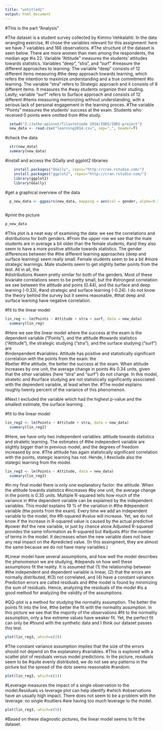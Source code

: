 ---
title: "untitled1"
output: html_document
---

#This is the part "Analysis"
  
  #The dataset is a student survey collected by Kimmo Vehkalahti. In the data wrangling exercise, 
  #I chose the variables relevant for this assignment: here we have 7 variables and 166 observations. 
  #The structure of the dataset is seen below. There are more women than men among the respondents, the median age
  #is 22. Variable "Attitude" measures the students' attitudes towards statistics. Variables "deep", "stra", and 
  "surf"
  #measure the different approaches to learning: The variable "deep" consists of 12 different items measuring 
  #the deep approach towards learning, which refers the intention to maximize understanding and a true commitment 
  #to learning. The variable "stra" refers to Strategic approach and it consists of 8 different items. It measures the 
  #way students organize their studing. Lastly, variable "surf" refers to Surface approach and consists of 12 different   #items measuring memorizing without understanding, with a serious lack of personal engagement in the learning proces.   #The variable "Points" measures the students' success at the exam. Students who received 0 points were omitted from 
  #the study.
  
```{r} 
  setwd("Z:/Jatko-opinnot/Tilastotiede 2016/IODS/IODS-project")
  new_data <- read.csv("learning2014.csv", sep=",", header=T)
```

   #check the data
```{r}
  str(new_data)
  summary(new_data)
```

  #install and access the GGally and ggplot2 libraries
```{r}
    install.packages("GGally", repos="http://cran.rstudio.com/")
    install.packages("ggplot2", repos="http://cran.rstudio.com/")
    library(ggplot2)
    library(GGally)
```

  #get a graphical overview of the data
```{r}  
  p_new_data <- ggpairs(new_data, mapping = aes(col = gender, alpha=0.3), lower = list(combo = wrap("facethist", 
                                                                                                    bins = 20)))
```

  #print the picture
```{r}  
p_new_data
```

  #This plot is a neat way of examining the data: we see the correlations and distributions for both genders.
  #From the upper row we see that the male students are in average a bit older than the female students,
  #and they also seem to have a more positive attitude towards statistics. The gender differences between the
  #the different learning approaches (deep and surface learning) seem really small. Female students seem to be a bit 
  #more strategic learnings. Male students seem to get slightly better points from the test. All in all, the        
  #distributions 
  #seem pretty similar for both of the genders. Most of these bivariate correlations seem to be pretty small, but the 
  #strongest correlation we see between the attitude and poins (0.44), and the surface and deep learning (-0.33), 
  #and strategic and surface learning (-0.24). I do not know the theory behind the survey but it seems reasonable, 
  #that deep and surface learning have negative correlation.
  
  #fit to the linear model
```{r}  
lin_reg <- lm(Points ~ Attitude + stra + surf, data = new_data)
  summary(lin_reg)
```  
  #Here we see the linear model where the success at the exam is the dependent variable ("Points"), and the attitude 
  #towards statistics ("Attitude"), the strategic studying ("stra"), and the surface studying ("surf") are   
  #indenpendent
  #variables. Attitude has positive and statistically significant correlation with the points from the exam: the   
  #better
  #the attitude, the better the success at the exam. When attitude increases by one unit, the average change in points   #is 0.34 units, given that the other variables (here "stra" and "surf") do not change. In this model, stratetic and 
  #surface studying are not statistically significantly  associated with the dependent variable, at least when the. 
  #The model explains roughly twenty percent of the variance of this phenomenon.
  
  #Next I excluded the variable which had the highest p-value and the smallest estimate, the surface learning.
  
  #fit to the linear model
```{r}  
lin_reg2 <- lm(Points ~ Attitude + stra, data = new_data)
  summary(lin_reg2)
```
  
  #Here, we have only two independent variables: attitude towards statistics and stratetic learning. The estimates of 
  #the independent variable are slightly bigger than in previous model, and the degrees of freedom increased by one.
  #The attitude has again statistically significant correlation with the points, stategic learning has not. Hende, I 
  #exclude also the stategic learning from the model.
  
```{r}  
lin_reg3 <- lm(Points ~ Attitude, data = new_data)
  summary(lin_reg3)
```  
  #In my final model there is only one explanatory factor: the attitude. When the attitude towards statistics #increases 
  #by one unit, the average change in the points is 0.35 units. Multiple R-squared tells how much of the variance in 
  #the dependent variable can be explained by the independent variables. This model explains 19 % of the variation in #the
  #dependent variable (the points from the exam). Every time we add an independent variable to the model, the #R-squared 
  #value will increase. Yet, we do not know if the increase in R-squared value is caused by the actual predictive #power
  #of the new variable, or just by chance alone.Adjusted R-squared provides the same information as R-squared but #adjusts 
  #for the number of terms in the model. It decreases when the new variable does not have any real impact on the 
  #predicted value. (In this assingment, they are almost the same because we do not have many variables.) 
  
  #Linear model have several assumptions, and how well the model describes the phenomenon we are studying,
  #depends on how well these assumptions fit the reality. It is assumed that (1) the relationship between
  #the independent and dependent variable is linear, (2) that the errors are normally distributed, 
  #(3) not correlated, and (4) have a constant variance. Prediction errors are called residuals and 
  #the model is found by minimizing the sum of residuals. Hence, analyzing the residuals of the model
  #is a good method for analyzing the validity of the assumptions.
  
  #QQ-plot is a method for studying the normality assumption. The better the points fit into the line,
  #the better the fit with the normality assumption. In this picture we see that the majority of the observations
  #fit to the normality assumption, only a few extreme values have weaker fit. Yet, the perfect fit can only be 
  #found with the synthetic data and I think our dataset passes this test.
  
```{r}  
plot(lin_reg3, which=c(2))
```

  #The constant variance assumption implies that the size of the errors should not depend on the explanatory #variables.
  #This is explored with a scatter plot of residuals versus model predictions. In the picture, residuals seem to be
  #quite evenly distributed, we do not see any patterns in the picture but the spread of the dots seems reasonable #random.
  
```{r}
plot(lin_reg3, which=c(1))
```  
  #Leverage measures the impact of a single observation to the model.Residuals vs leverage plot can help identify #which 
  #observations have an usually  high impact. There does not seem to be a problem with the leverage: no single #outliers
  #are having too much leverage to the model.
  
```{r}
plot(lin_reg3, which=c(5))
```  
  #Based on these diagnostic pictures, the linear model seems to fit the dataset.
